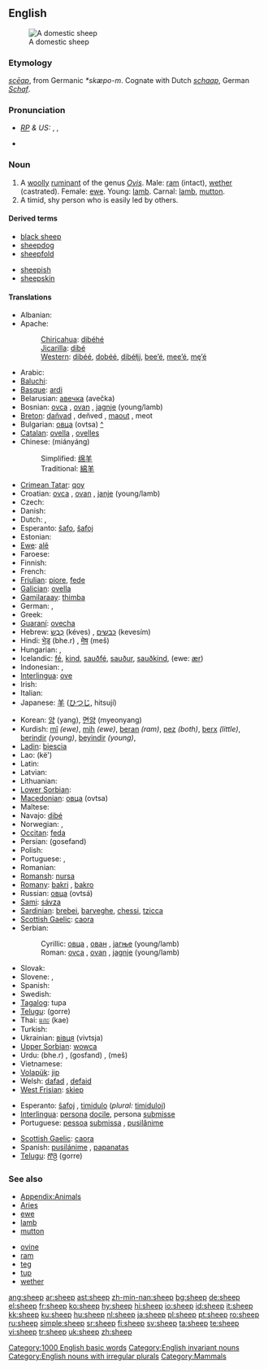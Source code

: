{{wikipedia|dab=sheep (disambiguation)|sheep}}
==English==
[[Image:Ovis orientalis aries 'Skudde' (aka).jpg|thumb|A domestic sheep]]

===Etymology===
{{OE.}} ''[[sceap|scēap]]'', from Germanic ''*skæpo-m''.  Cognate with Dutch ''[[schaap]]'', German ''[[Schaf]]''.

===Pronunciation===
* ''[[RP]] & US:'' {{enPR|shēp}}, {{IPA|/ʃiːp/}}, {{SAMPA|/Si:p/}}
* {{audio|en-us-sheep.ogg|Audio (US)}}
*: {{IPAchar|[[Rhymes:English:-iːp|Rhymes: -iːp]]}}

===Noun===
{{wikipedia}}
{{en-noun|sheep}}

# A [[woolly]] [[ruminant]] of the genus ''[[Ovis]]''. Male: [[ram]] (intact), [[wether]] (castrated). Female: [[ewe]]. Young: [[lamb]]. Carnal: [[lamb]], [[mutton]].
# A timid, shy person who is easily led by others.

====Derived terms====
{{top2}}
* [[black sheep]]
* [[sheepdog]]
* [[sheepfold]]
{{mid2}}
* [[sheepish]]
* [[sheepskin]]
{{bottom}}

====Translations====
{{trans-top|animal}}
* Albanian: {{t-|sq|dele|xs=Albanian}}
* Apache:
*: [[Chiricahua]]: [[dibéhé]]
*: [[Jicarilla]]: [[dibé]]
*: [[Western Apache|Western]]: [[dibéé]], [[dobéé]], [[dibéłįį]], [[bee’é]], [[mee’é]], [[mę’é]]
* Arabic: {{Arab|[[خروف]]}} {{IPAchar|(xarūf)}} {{m}}
* [[Baluchi]]: {{Arab|[[میش]]}} {{IPAchar|(mēš)}}
* [[Basque]]: [[ardi]]
* Belarusian: [[авечка]] (avečka) {{f}}
* Bosnian: [[ovca]] {{f}}, [[ovan]] {{m}}, [[jagnje]] {{n}} (young/lamb)
* [[Breton]]: [[dañvad]] {{m}}, deñved {{p}}, [[maout]] {{m}}, meot {{p}}
* Bulgarian: [[овца]] (ovtsa) {{f}} [[:bg:овца|^]]
* [[Catalan]]: [[ovella]] {{f}}, [[ovelles]] {{p}}
* Chinese: (miányáng)
*: Simplified: [[绵羊]]
*: Traditional: [[綿羊]]
* [[Crimean Tatar]]: [[qoy]]
* Croatian: [[ovca]] {{f}}, [[ovan]] {{m}}, [[janje]] {{n}} (young/lamb)
* Czech: {{t-|cs|ovce}}
* Danish: {{t+|da|får|n}}
* Dutch: {{t+|nl|schaap|n}}, {{t+|nl|schapen|p}}
* Esperanto: [[ŝafo]], [[ŝafoj]] {{p}}
* Estonian: {{t+|et|lammas}}
* [[Ewe]]: [[alẽ]]
* Faroese: {{t+|fo|seyður|xs=Faroese}}
* Finnish: {{t+|fi|lammas}}
* French: {{t+|fr|mouton|m}}
* [[Friulian]]: [[piore]], [[fede]]
* [[Galician]]: [[ovella]]
* [[Gamilaraay]]: [[thimba]]
* German: {{t+|de|Schaf|n}}, {{t-|de|Schafe|p}}
* Greek: {{t+|el|πρόβατο|n|tr=próvato|sc=Grek}}
* [[Guaraní]]: [[ovecha]]
* Hebrew: [[כבש|כֶּבֶשׂ]] (kéves) {{m}}, [[כבשים]] (kevesím) {{p}}
* Hindi: [[भेड़]] (bhe.r) {{f}}, [[मेष]] (meš) {{m}}
* Hungarian: {{t+|hu|juh}}, {{t+|hu|birka}}
* Icelandic: [[fé]], [[kind]], [[sauðfé]], [[sauður]], [[sauðkind]], (ewe: [[ær]])
* Indonesian: {{t+|id|domba|xs=Indonesian}}, {{t+|id|biri-biri|xs=Indonesian}}
* [[Interlingua]]: [[ove]]
* Irish: {{t+|ga|caora|xs=Irish}}
* Italian: {{t+|it|pecora|f}}
* Japanese: [[羊]] ([[ひつじ]], hitsují)
{{trans-mid}}
* Korean: [[양]] (yang), [[면양]] (myeonyang)
* Kurdish: [[mî]] ''(ewe)'', [[mih]] ''(ewe)'', [[beran]] ''(ram)'', [[pez]] ''(both)'', [[berx]] ''(little)'', [[berindir]] ''(young)'', [[beyindir]] ''(young)'', {{KUchar|[[مه‌ڕ]]}}
* [[Ladin]]: [[biescia]]
* Lao: {{Laoo|[[ແກະ]]}} (kë')
* Latin: {{t-|la|ovis|f}}
* Latvian: {{t-|lv|aita|xs=Latvian}}
* Lithuanian: {{t+|lt|avis|xs=Lithuanian}}
* [[Lower Sorbian]]: {{t|dsb|wójca|f}}
* [[Macedonian]]: [[овца]] (ovtsa) {{f}}
* Maltese: {{t-|mt|nagħġa|xs=Maltese}}
* Navajo: [[dibé]]
* Norwegian: {{t+|no|sau|m}}, {{t-|no|får|n}}
* [[Occitan]]: [[feda]] {{f}}
* Persian: {{fa-Arab|[[گوسفند]]}} (gosefand)
* Polish: {{t+|pl|owca|f}}
* Portuguese: {{t+|pt|carneiro|m}}, {{t+|pt|ovelha|f}}
* Romanian: {{t+|ro|oaie}}
* [[Romansh]]: [[nursa]]
* [[Romany]]: [[bakri]] {{f}}, [[bakro]] {{m}}
* Russian: [[овца#Russian|овца]] (ovtsá) {{f}}
* [[Sami]]: [[sávza]]
* [[Sardinian]]: [[brebei]], [[barveghe]], [[chessi]], [[tzicca]]
* [[Scottish Gaelic]]: [[caora]] {{f}}
* Serbian:
*: Cyrillic: [[овца]] {{f}}, [[ован]] {{m}}, [[јагње]] {{n}} (young/lamb)
*: Roman: [[ovca]] {{f}}, [[ovan]] {{m}}, [[jagnje]] {{n}} (young/lamb)
* Slovak: {{t-|sk|ovca|f}}
* Slovene: {{t+|sl|ovca|f}}, {{t+|sl|oven|m}}
* Spanish: {{t+|es|oveja|f}}
* Swedish: {{t+|sv|får|n}}
* [[Tagalog]]: tupa
* [[Telugu]]: {{t+|te|గొర్రె|sc=Telu}} (gorre)
* Thai: [[แกะ]] (kae)
* Turkish: {{t+|tr|koyun}}
* Ukrainian: [[вівця]] (vivtsja) {{f}}
* [[Upper Sorbian]]: [[wowca]] {{f}}
* Urdu: {{ur-Arab|[[بھیڑ]]}} (bhe.r) {{f}}, {{ur-Arab|[[گوسفند]]}} (gosfand) {{f}}, {{ur-Arab|[[میش]]}} (meš) {{m}}
* Vietnamese: {{t+|vi|cừu|xs=Vietnamese}}
* [[Volapük]]: [[jip]]
* Welsh: [[dafad]] {{f}}, [[defaid]] {{p}}
* [[West Frisian]]: [[skiep]]
{{trans-bottom}}

{{trans-top|shy person}}
* Esperanto: [[ŝafoj]] {{p}}, [[timidulo]] (''plural:'' [[timiduloj]])
* [[Interlingua]]: [[persona]] [[docile]], persona [[submisse]]
* Portuguese: [[pessoa]] [[submissa]] {{f}}, [[pusilânime]] {{m|f}}
{{trans-mid}}
* [[Scottish Gaelic]]: [[caora]]
* Spanish: [[pusilánime]] {{m|f}}, [[papanatas]] {{m|f}}
* [[Telugu]]: [[గొర్రె]] (gorre)
{{trans-bottom}}

===See also===
{{top2}}
* [[Appendix:Animals]]
* [[Aries]]
* [[ewe]]
* [[lamb]]
* [[mutton]]
{{mid2}}
* [[ovine]]
* [[ram]]
* [[teg]]
* [[tup]]
* [[wether]]
{{bottom}}

[[Category:1000 English basic words]]
[[Category:English invariant nouns]]
[[Category:English nouns with irregular plurals]]
[[Category:Mammals]]

[[ang:sheep]]
[[ar:sheep]]
[[ast:sheep]]
[[zh-min-nan:sheep]]
[[bg:sheep]]
[[de:sheep]]
[[el:sheep]]
[[fr:sheep]]
[[ko:sheep]]
[[hy:sheep]]
[[hi:sheep]]
[[io:sheep]]
[[id:sheep]]
[[it:sheep]]
[[kk:sheep]]
[[ku:sheep]]
[[hu:sheep]]
[[nl:sheep]]
[[ja:sheep]]
[[pl:sheep]]
[[pt:sheep]]
[[ro:sheep]]
[[ru:sheep]]
[[simple:sheep]]
[[sr:sheep]]
[[fi:sheep]]
[[sv:sheep]]
[[ta:sheep]]
[[te:sheep]]
[[vi:sheep]]
[[tr:sheep]]
[[uk:sheep]]
[[zh:sheep]]